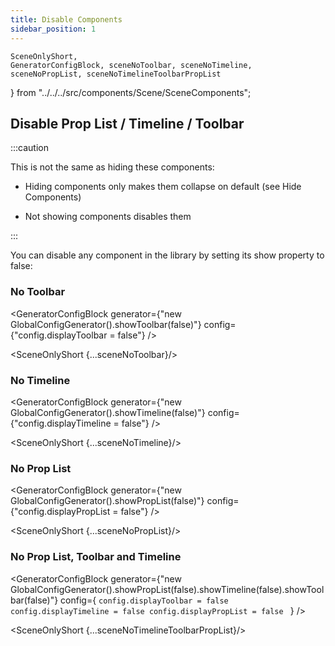 ```yaml
---
title: Disable Components
sidebar_position: 1
---
```


    SceneOnlyShort,
    GeneratorConfigBlock, sceneNoToolbar, sceneNoTimeline, sceneNoPropList, sceneNoTimelineToolbarPropList
} from "../../../src/components/Scene/SceneComponents";


## Disable Prop List / Timeline / Toolbar

:::caution

This is not the same as hiding these components:

* Hiding components only makes them collapse on default (see Hide Components)

* Not showing components disables them

:::

You can disable any component in the library by setting its show property to false:

### No Toolbar

<GeneratorConfigBlock
    generator={"new GlobalConfigGenerator().showToolbar(false)"}
    config={"config.displayToolbar = false"} />


<SceneOnlyShort {...sceneNoToolbar}/>


### No Timeline

<GeneratorConfigBlock
    generator={"new GlobalConfigGenerator().showTimeline(false)"}
    config={"config.displayTimeline = false"} />

<SceneOnlyShort {...sceneNoTimeline}/>


### No Prop List

<GeneratorConfigBlock
    generator={"new GlobalConfigGenerator().showPropList(false)"}
    config={"config.displayPropList = false"} />

<SceneOnlyShort {...sceneNoPropList}/>


### No Prop List, Toolbar and Timeline

<GeneratorConfigBlock
    generator={"new GlobalConfigGenerator().showPropList(false).showTimeline(false).showToolbar(false)"}
    config={
`config.displayToolbar = false
config.displayTimeline = false
config.displayPropList = false
`
} />

<SceneOnlyShort {...sceneNoTimelineToolbarPropList}/>